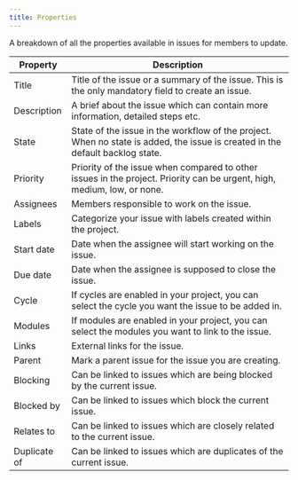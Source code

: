 ```yaml
---
title: Properties
---
```

A breakdown of all the properties available in issues for members to update.

| Property       | Description                                                                                                                  |
| -------------- | ---------------------------------------------------------------------------------------------------------------------------- |
| Title          | Title of the issue or a summary of the issue. This is the only mandatory field to create an issue.                          |
| Description    | A brief about the issue which can contain more information, detailed steps etc.                                             |
| State          | State of the issue in the workflow of the project. When no state is added, the issue is created in the default backlog state. |
| Priority       | Priority of the issue when compared to other issues in the project. Priority can be urgent, high, medium, low, or none.     |
| Assignees      | Members responsible to work on the issue.                                                                                    |
| Labels         | Categorize your issue with labels created within the project.                                                                |
| Start date     | Date when the assignee will start working on the issue.                                                                      |
| Due date       | Date when the assignee is supposed to close the issue.                                                                       |
| Cycle          | If cycles are enabled in your project, you can select the cycle you want the issue to be added in.                          |
| Modules        | If modules are enabled in your project, you can select the modules you want to link to the issue.                           |
| Links          | External links for the issue.                                                                                                |
| Parent         | Mark a parent issue for the issue you are creating.                                                                          |
| Blocking       | Can be linked to issues which are being blocked by the current issue.                                                        |
| Blocked by     | Can be linked to issues which block the current issue.                                                                       |
| Relates to     | Can be linked to issues which are closely related to the current issue.                                                      |
| Duplicate of   | Can be linked to issues which are duplicates of the current issue.                                                           |
